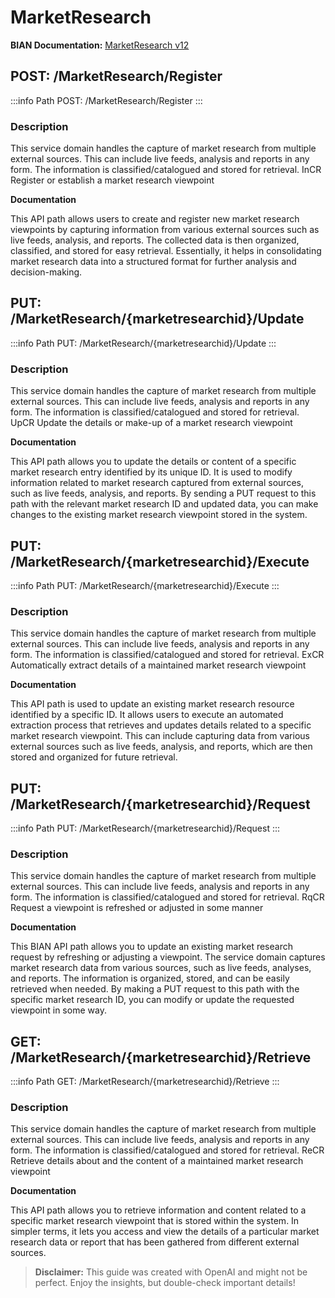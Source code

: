 # MarketResearch

**BIAN Documentation:** [MarketResearch v12](https://app.swaggerhub.com/apis/BIAN-3/MarketResearch/12.0.0)

## POST: /MarketResearch/Register

:::info Path
POST: /MarketResearch/Register
:::

### Description

This service domain handles the capture of market research from multiple external sources\. This can include live feeds\, analysis and reports in any form\. The information is classified/catalogued and stored for retrieval\. InCR Register or establish a market research viewpoint

**Documentation**

This API path allows users to create and register new market research viewpoints by capturing information from various external sources such as live feeds\, analysis\, and reports\. The collected data is then organized\, classified\, and stored for easy retrieval\. Essentially\, it helps in consolidating market research data into a structured format for further analysis and decision\-making\.

## PUT: /MarketResearch/\{marketresearchid\}/Update

:::info Path
PUT: /MarketResearch/\{marketresearchid\}/Update
:::

### Description

This service domain handles the capture of market research from multiple external sources\. This can include live feeds\, analysis and reports in any form\. The information is classified/catalogued and stored for retrieval\. UpCR Update the details or make\-up of a market research viewpoint

**Documentation**

This API path allows you to update the details or content of a specific market research entry identified by its unique ID\. It is used to modify information related to market research captured from external sources\, such as live feeds\, analysis\, and reports\. By sending a PUT request to this path with the relevant market research ID and updated data\, you can make changes to the existing market research viewpoint stored in the system\.

## PUT: /MarketResearch/\{marketresearchid\}/Execute

:::info Path
PUT: /MarketResearch/\{marketresearchid\}/Execute
:::

### Description

This service domain handles the capture of market research from multiple external sources\. This can include live feeds\, analysis and reports in any form\. The information is classified/catalogued and stored for retrieval\. ExCR Automatically extract details of a maintained market research viewpoint

**Documentation**

This API path is used to update an existing market research resource identified by a specific ID\. It allows users to execute an automated extraction process that retrieves and updates details related to a specific market research viewpoint\. This can include capturing data from various external sources such as live feeds\, analysis\, and reports\, which are then stored and organized for future retrieval\.

## PUT: /MarketResearch/\{marketresearchid\}/Request

:::info Path
PUT: /MarketResearch/\{marketresearchid\}/Request
:::

### Description

This service domain handles the capture of market research from multiple external sources\. This can include live feeds\, analysis and reports in any form\. The information is classified/catalogued and stored for retrieval\. RqCR Request a viewpoint is refreshed or adjusted in some manner

**Documentation**

This BIAN API path allows you to update an existing market research request by refreshing or adjusting a viewpoint\. The service domain captures market research data from various sources\, such as live feeds\, analyses\, and reports\. The information is organized\, stored\, and can be easily retrieved when needed\. By making a PUT request to this path with the specific market research ID\, you can modify or update the requested viewpoint in some way\.

## GET: /MarketResearch/\{marketresearchid\}/Retrieve

:::info Path
GET: /MarketResearch/\{marketresearchid\}/Retrieve
:::

### Description

This service domain handles the capture of market research from multiple external sources\. This can include live feeds\, analysis and reports in any form\. The information is classified/catalogued and stored for retrieval\. ReCR Retrieve details about and the content of a maintained market research viewpoint

**Documentation**

This API path allows you to retrieve information and content related to a specific market research viewpoint that is stored within the system\. In simpler terms\, it lets you access and view the details of a particular market research data or report that has been gathered from different external sources\.

> **Disclaimer:** This guide was created with OpenAI and might not be perfect. Enjoy the insights, but double-check important details!
